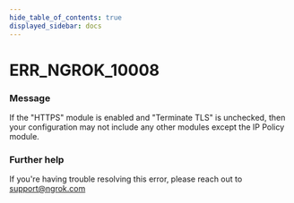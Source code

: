 ```yaml
---
hide_table_of_contents: true
displayed_sidebar: docs
---
```



# ERR_NGROK_10008

### Message

If the "HTTPS" module is enabled and "Terminate TLS" is unchecked, then your configuration may not include any other modules except the IP Policy module.

<ErrorDetails error="err_ngrok_10008" />

### Further help

If you're having trouble resolving this error, please reach out to [support@ngrok.com](mailto:support@ngrok.com?subject=Help%20with%20ERR_NGROK_10008)

